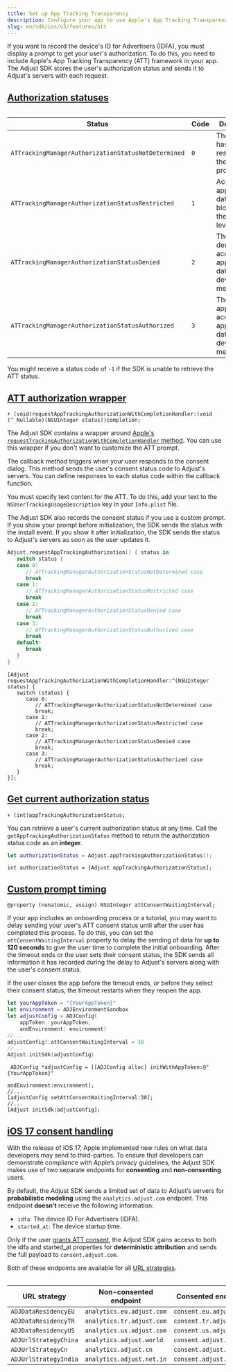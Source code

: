 ```yaml
---
title: Set up App Tracking Transparency
description: Configure your app to use Apple's App Tracking Transparency framework
slug: en/sdk/ios/v5/features/att
---
```


If you want to record the device's ID for Advertisers (IDFA), you must display a prompt to get your user's authorization. To do this, you need to include Apple's App Tracking Transparency (ATT) framework in your app. The Adjust SDK stores the user's authorization status and sends it to Adjust's servers with each request.

## [Authorization statuses](authorization-statuses)

<Table autoWidth="1,2" width="3: 350">

| Status                                              | Code | Description                                                             |
| --------------------------------------------------- | ---- | ----------------------------------------------------------------------- |
| `ATTrackingManagerAuthorizationStatusNotDetermined` | `0`  | The user hasn't responded to the access prompt yet                      |
| `ATTrackingManagerAuthorizationStatusRestricted`    | `1`  | Access to app-related data is blocked at the device level               |
| `ATTrackingManagerAuthorizationStatusDenied`        | `2`  | The user has denied access to app-related data for device measurement   |
| `ATTrackingManagerAuthorizationStatusAuthorized`    | `3`  | The user has approved access to app-related data for device measurement |

</Table>

<Callout type="note">

You might receive a status code of `-1` if the SDK is unable to retrieve the ATT status.

</Callout>

## [ATT authorization wrapper](att-authorization-wrapper)

<CodeBlock title="Method signature">

```objc
+ (void)requestAppTrackingAuthorizationWithCompletionHandler:(void (^_Nullable)(NSUInteger status))completion;
```

</CodeBlock>

The Adjust SDK contains a wrapper around [Apple's `requestTrackingAuthorizationWithCompletionHandler` method](https://developer.apple.com/documentation/apptrackingtransparency/attrackingmanager/3547037-requesttrackingauthorizationwith). You can use this wrapper if you don't want to customize the ATT prompt.

The callback method triggers when your user responds to the consent dialog. This method sends the user's consent status code to Adjust's servers. You can define responses to each status code within the callback function.

You must specify text content for the ATT. To do this, add your text to the `NSUserTrackingUsageDescription` key in your `Info.plist` file.

<Callout type="tip">

The Adjust SDK also records the consent status if you use a custom prompt. If you show your prompt before initialization, the SDK sends the status with the install event. If you show it after initialization, the SDK sends the status to Adjust's servers as soon as the user updates it.

</Callout>

<Tabs>
<Tab title="Swift" sync="swift">

```swift
Adjust.requestAppTrackingAuthorization() { status in
   switch status {
   case 0:
      // ATTrackingManagerAuthorizationStatusNotDetermined case
      break
   case 1:
      // ATTrackingManagerAuthorizationStatusRestricted case
      break
   case 2:
      // ATTrackingManagerAuthorizationStatusDenied case
      break
   case 3:
      // ATTrackingManagerAuthorizationStatusAuthorized case
      break
   default:
      break
   }
}
```

</Tab>
<Tab title="Objective-C" sync="objc">

```objc
[Adjust requestAppTrackingAuthorizationWithCompletionHandler:^(NSUInteger status) {
   switch (status) {
      case 0:
         // ATTrackingManagerAuthorizationStatusNotDetermined case
         break;
      case 1:
         // ATTrackingManagerAuthorizationStatusRestricted case
         break;
      case 2:
         // ATTrackingManagerAuthorizationStatusDenied case
         break;
      case 3:
         // ATTrackingManagerAuthorizationStatusAuthorized case
         break;
   }
}];
```

</Tab>
</Tabs>

## [Get current authorization status](get-current-authorization-status)

<CodeBlock title="Method signature">

```objc
+ (int)appTrackingAuthorizationStatus;
```

</CodeBlock>

You can retrieve a user's current authorization status at any time. Call the `getAppTrackingAuthorizationStatus` method to return the authorization status code as an **integer**.

<Tabs>
<Tab title="Swift" sync="swift">

```swift
let authorizationStatus = Adjust.appTrackingAuthorizationStatus();
```

</Tab>
<Tab title="Objective-C" sync="objc">

```objc
int authorizationStatus = [Adjust appTrackingAuthorizationStatus];
```

</Tab>
</Tabs>

## [Custom prompt timing](custom-prompt-timing)

<CodeBlock title="Property declaration">

```objc
@property (nonatomic, assign) NSUInteger attConsentWaitingInterval;
```

</CodeBlock>

If your app includes an onboarding process or a tutorial, you may want to delay sending your user's ATT consent status until after the user has completed this process. To do this, you can set the `attConsentWaitingInterval` property to delay the sending of data for **up to 120 seconds** to give the user time to complete the initial onboarding. After the timeout ends or the user sets their consent status, the SDK sends all information it has recorded during the delay to Adjust's servers along with the user's consent status.

<Callout type="note">

If the user closes the app before the timeout ends, or before they select their consent status, the timeout restarts when they reopen the app.

</Callout>

<Tabs>
<Tab title="Swift" sync="swift">

```swift
let yourAppToken = "{YourAppToken}"
let environment = ADJEnvironmentSandbox
let adjustConfig = ADJConfig(
    appToken: yourAppToken,
    andEnvironment: environment)
//...
adjustConfig?.attConsentWaitingInterval = 30
//...
Adjust.initSdk(adjustConfig)
```

</Tab>
<Tab title="Objective-C" sync="objc">

```objc
 ADJConfig *adjustConfig = [[ADJConfig alloc] initWithAppToken:@"{YourAppToken}"
                                                   andEnvironment:environment];
//...
[adjustConfig setAttConsentWaitingInterval:30];
//...
[Adjust initSdk:adjustConfig];
```

</Tab>
</Tabs>

## [iOS 17 consent handling](ios-17-consent-handling)

With the release of iOS 17, Apple implemented new rules on what data developers may send to third-parties. To ensure that developers can demonstrate compliance with Apple’s privacy guidelines, the Adjust SDK makes use of two separate endpoints for **consenting** and **non-consenting** users.

By default, the Adjust SDK sends a limited set of data to Adjust’s servers for **probabilistic modeling** using the `analytics.adjust.com` endpoint. This endpoint **doesn’t** receive the following information:

-  `idfa`: The device ID For Advertisers (IDFA).
-  `started_at`: The device startup time.

Only if the user [grants ATT consent](#app-tracking-authorization-wrapper), the Adjust SDK gains access to both the idfa and started_at properties for **deterministic attribution** and sends the full payload to `consent.adjust.com`.

Both of these endpoints are available for all [URL strategies](/en/sdk/ios/features/privacy#data-residency).

<Table>

| URL strategy          | Non-consented endpoint    | Consented endpoint      |
| --------------------- | ------------------------- | ----------------------- |
| `ADJDataResidencyEU`  | `analytics.eu.adjust.com` | `consent.eu.adjust.com` |
| `ADJDataResidencyTR`  | `analytics.tr.adjust.com` | `consent.tr.adjust.com` |
| `ADJDataResidencyUS`  | `analytics.us.adjust.com` | `consent.us.adjust.com` |
| `ADJUrlStrategyChina` | `analytics.adjust.world`  | `consent.adjust.world`  |
| `ADJUrlStrategyCn`    | `analytics.adjust.cn`     | `consent.adjust.cn`     |
| `ADJUrlStrategyIndia` | `analytics.adjust.net.in` | `consent.adjust.net.in` |

</Table>
